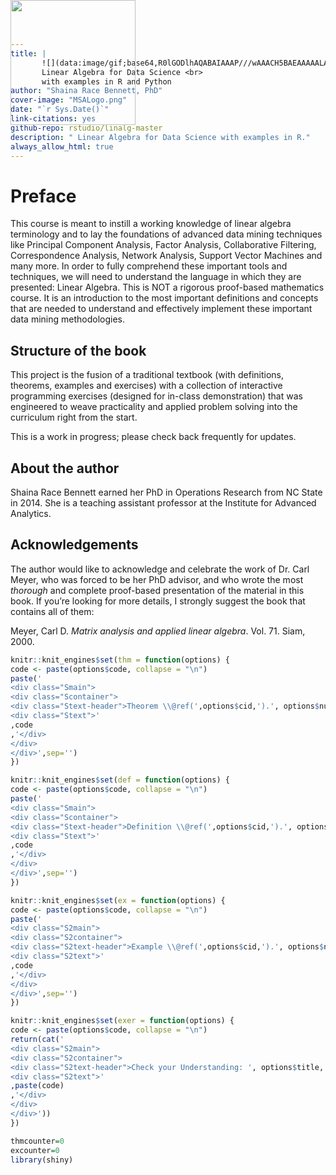 ```yaml
--- 
title: |
       ![](data:image/gif;base64,R0lGODlhAQABAIAAAP///wAAACH5BAEAAAAALAAAAAABAAEAAAICRAEAOw==){height=200px width=2px}
       Linear Algebra for Data Science <br>
       with examples in R and Python  
author: "Shaina Race Bennett, PhD"
cover-image: "MSALogo.png"
date: "`r Sys.Date()`"
link-citations: yes
github-repo: rstudio/linalg-master
description: " Linear Algebra for Data Science with examples in R."
always_allow_html: true
---
```

#  {-}
<img src="MSALogo.png" style="position:absolute; top:0px; height:200px; align:center;" /> 

 
# Preface {#preface} 

This course is meant to instill a working knowledge of linear algebra terminology and to lay the foundations of advanced data mining techniques like Principal Component Analysis, Factor Analysis, Collaborative Filtering, Correspondence Analysis, Network Analysis, Support Vector Machines and many more. In order to fully comprehend these important tools and techniques, we will need to understand the language in which they are presented: Linear Algebra. This is NOT a rigorous proof-based mathematics course. It is an introduction to the most important definitions and concepts that are needed to understand and effectively implement these important data mining methodologies. 

## Structure of the book {-}

This project is the fusion of a traditional textbook (with definitions, theorems, examples and exercises) with a collection of interactive programming exercises (designed for in-class demonstration) that was engineered to weave practicality and applied problem solving into the curriculum right from the start. 


This is a work in progress; please check back frequently for updates.

## About the author {-}

Shaina Race Bennett earned her PhD in Operations Research from NC State in 2014. She is a teaching assistant professor at the Institute for Advanced Analytics. 

## Acknowledgements {-}

The author would like to acknowledge and celebrate the work of Dr. Carl Meyer, who was forced to be her PhD advisor, and who wrote the most _thorough_ and complete proof-based presentation of the material in this book. If you're looking for more details, I strongly suggest the book that contains all of them:

Meyer, Carl D. _Matrix analysis and applied linear algebra_. Vol. 71. Siam, 2000.


```r
knitr::knit_engines$set(thm = function(options) {
code <- paste(options$code, collapse = "\n")
paste('
<div class="Smain">
<div class="Scontainer">
<div class="Stext-header">Theorem \\@ref(',options$cid,').', options$num,': ', options$title,'</div>
<div class="Stext">' 
,code
,'</div>
</div>
</div>',sep='')
})

knitr::knit_engines$set(def = function(options) {
code <- paste(options$code, collapse = "\n")
paste('
<div class="Smain">
<div class="Scontainer">
<div class="Stext-header">Definition \\@ref(',options$cid,').', options$num,': ', options$title,'</div>
<div class="Stext">' 
,code
,'</div>
</div>
</div>',sep='')
})

knitr::knit_engines$set(ex = function(options) {
code <- paste(options$code, collapse = "\n")
paste('
<div class="S2main">
<div class="S2container">
<div class="S2text-header">Example \\@ref(',options$cid,').', options$num,': ', options$title,'</div>
<div class="S2text">' 
,code
,'</div>
</div>
</div>',sep='')
})

knitr::knit_engines$set(exer = function(options) {
code <- paste(options$code, collapse = "\n")
return(cat('
<div class="S2main">
<div class="S2container">
<div class="S2text-header">Check your Understanding: ', options$title,'</div>
<div class="S2text">' 
,paste(code)
,'</div>
</div>
</div>'))
})


```



```r
thmcounter=0
excounter=0
library(shiny)
```




<!-- ```{r, echo=F}  -->
<!-- thmcounter=thmcounter+1 -->
<!-- ``` -->



<!-- ```{thm title='Boom. A Theorem.', num=thmcounter} -->
<!-- Boom I just made a custom language interpreter chunk. can I number it though -->
<!-- ``` -->



<!-- ```{r, echo=F}  -->
<!-- thmcounter=thmcounter+1 -->
<!-- ``` -->



<!-- ```{def title='Boom again. A Definition too.', num=thmcounter} -->
<!-- I made a definition too, and I numbered them.  -->

<!-- Check! -->
<!-- ``` -->

<!-- ```{r echo=F} -->
<!-- library(knitr) -->
<!-- ``` -->





<!-- ## ermehgerd -->

<!-- ```{r,echo=F}  -->
<!-- excounter=excounter+1 -->
<!-- ``` -->




<!-- ```{ex name = 'Cool Example, Girl', num=excounter} -->
<!-- Insert-mind-blowing-example-text. -->
<!-- Maybe an image for Good Measure: -->
<!--   <img src="_book/iaaicon.png" width="140"> -->
<!-- ``` -->
